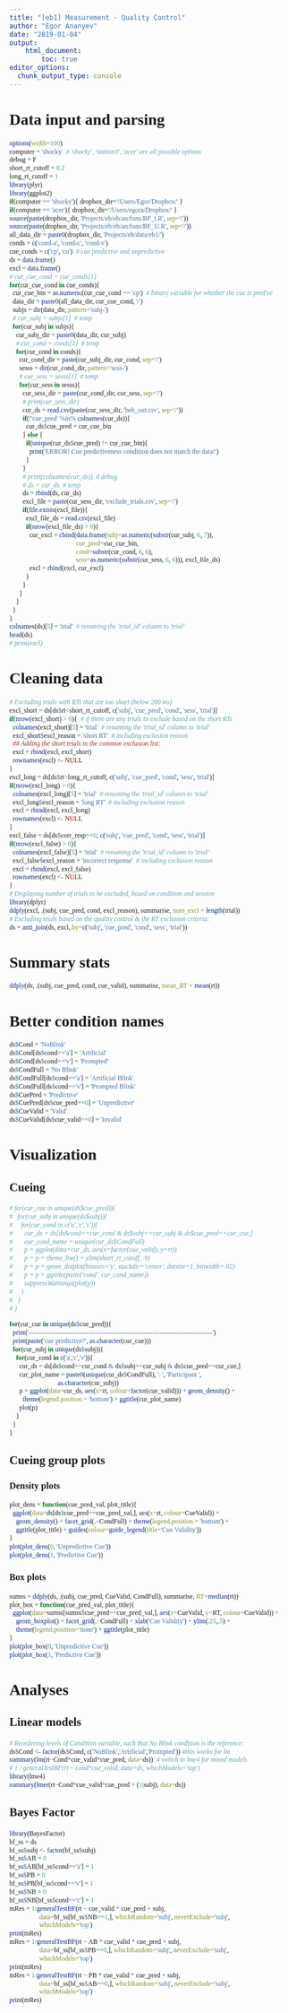 ```yaml
---
title: "[eb1] Measurement - Quality Control"
author: "Egor Ananyev"
date: "2019-01-04"
output:
    html_document:
        toc: true
editor_options: 
  chunk_output_type: console
---
```


<style type="text/css">
body, td{
  font-family: Cambria;
}
code.r{
  font-family: Inconsolata;
}
</style>

# Data input and parsing
```r
options(width=100)
computer = 'shocky'  # 'shocky', 'station3', 'acer' are all possible options
debug = F
short_rt_cutoff = 0.2
long_rt_cutoff = 1
library(plyr)
library(ggplot2)
if(computer == 'shocky'){ dropbox_dir='/Users/Egor/Dropbox/' }
if(computer == 'acer'){ dropbox_dir='/Users/egora/Dropbox/' }
source(paste(dropbox_dir, 'Projects/eb/eb/an/funs/BF_t.R', sep='/'))
source(paste(dropbox_dir, 'Projects/eb/eb/an/funs/BF_U.R', sep='/'))
all_data_dir = paste0(dropbox_dir, 'Projects/eb/data/eb1/')
conds = c('cond-a', 'cond-c', 'cond-v')
cue_conds = c('cp', 'cu')  # cue predictive and unpredictive
ds = data.frame()
excl = data.frame()
# cur_cue_cond = cue_conds[1]
for(cur_cue_cond in cue_conds){
  cur_cue_bin = as.numeric(cur_cue_cond == 'cp')  # binary variable for whether the cue is pred've
  data_dir = paste0(all_data_dir, cur_cue_cond, '/')
  subjs = dir(data_dir, pattern='subj-')
  # cur_subj = subjs[1]  # temp
  for(cur_subj in subjs){
    cur_subj_dir = paste0(data_dir, cur_subj)
    # cur_cond = conds[1]  # temp
    for(cur_cond in conds){
      cur_cond_dir = paste(cur_subj_dir, cur_cond, sep='/')
      sesss = dir(cur_cond_dir, pattern='sess-')
      # cur_sess = sesss[1]  # temp
      for(cur_sess in sesss){
        cur_sess_dir = paste(cur_cond_dir, cur_sess, sep='/')
        # print(cur_sess_dir)
        cur_ds = read.csv(paste(cur_sess_dir, 'beh_out.csv', sep='/'))
        if(!'cue_pred' %in% colnames(cur_ds)){
          cur_ds$cue_pred = cur_cue_bin
        } else {
          if(unique(cur_ds$cue_pred) != cur_cue_bin){
            print('ERROR! Cue predictiveness condition does not match the data!')
          }
        }
        # print(colnames(cur_ds))  # debug
        # ds = cur_ds  # temp
        ds = rbind(ds, cur_ds)
        excl_file = paste(cur_sess_dir, 'exclude_trials.csv', sep='/')
        if(file.exists(excl_file)){
          excl_file_ds = read.csv(excl_file)
          if(nrow(excl_file_ds) > 0){
            cur_excl = cbind(data.frame(subj=as.numeric(substr(cur_subj, 6, 7)), 
                                        cue_pred=cur_cue_bin,
                                        cond=substr(cur_cond, 6, 6),
                                        sess=as.numeric(substr(cur_sess, 6, 6))), excl_file_ds)
            excl = rbind(excl, cur_excl)
          }
        }
      }
    }
  }
}
colnames(ds)[5] = 'trial'  # renaming the 'trial_id' column to 'trial'
head(ds)
# print(excl)
```

# Cleaning data
```r
# Excluding trials with RTs that are too short (below 200 ms)
excl_short = ds[ds$rt<short_rt_cutoff, c('subj', 'cue_pred', 'cond', 'sess', 'trial')]
if(nrow(excl_short) > 0){  # if there are any trials to exclude based on the short RTs
  colnames(excl_short)[5] = 'trial'  # renaming the 'trial_id' column to 'trial'
  excl_short$excl_reason = 'short RT'  # including exclusion reason
  ## Adding the short trials to the common exclusion list:
  excl = rbind(excl, excl_short)
  rownames(excl) <- NULL
}
excl_long = ds[ds$rt>long_rt_cutoff, c('subj', 'cue_pred', 'cond', 'sess', 'trial')]
if(nrow(excl_long) > 0){
  colnames(excl_long)[5] = 'trial'  # renaming the 'trial_id' column to 'trial'
  excl_long$excl_reason = 'long RT'  # including exclusion reason
  excl = rbind(excl, excl_long)
  rownames(excl) <- NULL
}
excl_false = ds[ds$corr_resp==0, c('subj', 'cue_pred', 'cond', 'sess', 'trial')]
if(nrow(excl_false) > 0){
  colnames(excl_false)[5] = 'trial'  # renaming the 'trial_id' column to 'trial'
  excl_false$excl_reason = 'incorrect response'  # including exclusion reason
  excl = rbind(excl, excl_false)
  rownames(excl) <- NULL
}
# Displaying number of trials to be excluded, based on condition and session
library(dplyr)
ddply(excl, .(subj, cue_pred, cond, excl_reason), summarise, num_excl = length(trial))
# Excluding trials based on the quality control & the RT exclusion criteria:
ds = anti_join(ds, excl, by=c('subj', 'cue_pred', 'cond', 'sess', 'trial'))
```

# Summary stats
```r
ddply(ds, .(subj, cue_pred, cond, cue_valid), summarise, mean_RT = mean(rt))
```

# Better condition names
```r
ds$Cond = 'NoBlink'
ds$Cond[ds$cond=='a'] = 'Artificial'
ds$Cond[ds$cond=='v'] = 'Prompted'
ds$CondFull = 'No Blink'
ds$CondFull[ds$cond=='a'] = 'Artificial Blink'
ds$CondFull[ds$cond=='v'] = 'Prompted Blink'
ds$CuePred = 'Predictive'
ds$CuePred[ds$cue_pred==0] = 'Unpredictive'
ds$CueValid = 'Valid'
ds$CueValid[ds$cue_valid==0] = 'Invalid'
```

# Visualization
## Cueing
```r
# for(cur_cue in unique(ds$cue_pred)){
#   for(cur_subj in unique(ds$subj)){
#     for(cur_cond in c('a','c','v')){
#       cur_ds = ds[ds$cond==cur_cond & ds$subj==cur_subj & ds$cue_pred==cur_cue,]
#       cur_cond_name = unique(cur_ds$CondFull)
#       p = ggplot(data=cur_ds, aes(x=factor(cue_valid), y=rt))
#       p = p + theme_bw() + ylim(short_rt_cutoff, .9)
#       p = p + geom_dotplot(binaxis='y', stackdir='center', dotsize=1, binwidth=.02)
#       p = p + ggtitle(paste('cond', cur_cond_name))
#       suppressWarnings(plot(p))
#     }
#   }
# }
```

```r
for(cur_cue in unique(ds$cue_pred)){
  print('-----------------------------------------------------------------------------------')
  print(paste('cue predictive?', as.character(cur_cue)))
  for(cur_subj in unique(ds$subj)){
    for(cur_cond in c('a','c','v')){
      cur_ds = ds[ds$cond==cur_cond & ds$subj==cur_subj & ds$cue_pred==cur_cue,]
      cur_plot_name = paste0(unique(cur_ds$CondFull), ': ', 'Participant ',
                             as.character(cur_subj))
      p = ggplot(data=cur_ds, aes(x=rt, colour=factor(cue_valid))) + geom_density() +
        theme(legend.position = 'bottom') + ggtitle(cur_plot_name)
      plot(p)
    }
  }
}
```

## Cueing group plots

### Density plots
```r
plot_dens = function(cue_pred_val, plot_title){
  ggplot(data=ds[ds$cue_pred==cue_pred_val,], aes(x=rt, colour=CueValid)) + 
    geom_density() + facet_grid(.~CondFull) + theme(legend.position = 'bottom') + 
    ggtitle(plot_title) + guides(colour=guide_legend(title='Cue Validity'))
}
plot(plot_dens(0, 'Unpredictive Cue'))
plot(plot_dens(1, 'Predictive Cue'))
```

### Box plots
```r
sumss = ddply(ds, .(subj, cue_pred, CueValid, CondFull), summarise, RT=median(rt))
plot_box = function(cue_pred_val, plot_title){
  ggplot(data=sumss[sumss$cue_pred==cue_pred_val,], aes(x=CueValid, y=RT, colour=CueValid)) + 
    geom_boxplot() + facet_grid(.~CondFull) + xlab('Cue Validity') + ylim(.25,.5) +
    theme(legend.position='none') + ggtitle(plot_title)
}
plot(plot_box(0, 'Unpredictive Cue'))
plot(plot_box(1, 'Predictive Cue'))
```

# Analyses

## Linear models
```r
# Reordering levels of Condition variable, such that No Blink condition is the reference:
ds$Cond <- factor(ds$Cond, c('NoBlink','Artificial','Prompted')) #this works for lm
summary(lm(rt~Cond*cue_valid*cue_pred, data=ds))  # switch to lme4 for mixed models
# 1 / generalTestBF(rt ~ cond*cue_valid, data=ds, whichModels='top')
library(lme4)
summary(lmer(rt~Cond*cue_valid*cue_pred + (1|subj), data=ds))
```

## Bayes Factor
```r
library(BayesFactor)
bf_ss = ds
bf_ss$subj <- factor(bf_ss$subj)
bf_ss$AB = 0
bf_ss$AB[bf_ss$cond=='a'] = 1
bf_ss$PB = 0
bf_ss$PB[bf_ss$cond=='v'] = 1
bf_ss$NB = 0
bf_ss$NB[bf_ss$cond=='c'] = 1
mRes = 1/generalTestBF(rt ~ cue_valid * cue_pred + subj, 
                  data=bf_ss[bf_ss$NB==1,], whichRandom='subj', neverExclude='subj', 
                  whichModels='top')
print(mRes)
mRes = 1/generalTestBF(rt ~ AB * cue_valid * cue_pred + subj, 
                  data=bf_ss[bf_ss$PB==0,], whichRandom='subj', neverExclude='subj', 
                  whichModels='top')
print(mRes)
mRes = 1/generalTestBF(rt ~ PB * cue_valid * cue_pred + subj, 
                  data=bf_ss[bf_ss$AB==0,], whichRandom='subj', neverExclude='subj', 
                  whichModels='top')
print(mRes)
```
